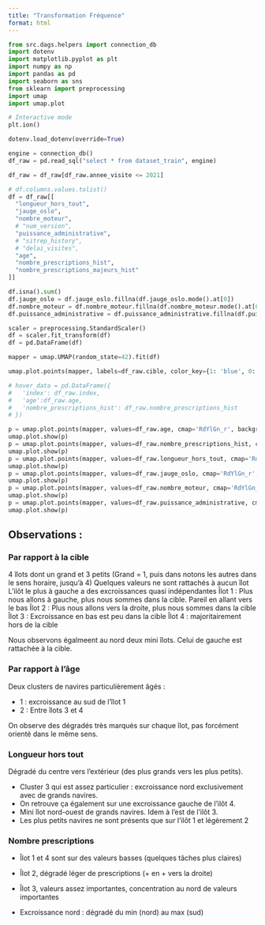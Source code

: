 ```yaml
---
title: "Transformation Fréquence"
format: html
---
```



```python
from src.dags.helpers import connection_db
import dotenv
import matplotlib.pyplot as plt
import numpy as np
import pandas as pd
import seaborn as sns
from sklearn import preprocessing
import umap
import umap.plot

# Interactive mode
plt.ion()
```

```python
dotenv.load_dotenv(override=True)
```

```python
engine = connection_db()
df_raw = pd.read_sql("select * from dataset_train", engine)
```

```python
df_raw = df_raw[df_raw.annee_visite <= 2021]
```

```python
# df.columns.values.tolist()
df = df_raw[[
  "longueur_hors_tout",
  "jauge_oslo",
  "nombre_moteur",
  # "num_version",
  "puissance_administrative",
  # "sitrep_history",
  # "delai_visites",
  "age",
  "nombre_prescriptions_hist",
  "nombre_prescriptions_majeurs_hist"
]]
```

```python
df.isna().sum()
df.jauge_oslo = df.jauge_oslo.fillna(df.jauge_oslo.mode().at[0])
df.nombre_moteur = df.nombre_moteur.fillna(df.nombre_moteur.mode().at[0])
df.puissance_administrative = df.puissance_administrative.fillna(df.puissance_administrative.mode().at[0])
```

```python
scaler = preprocessing.StandardScaler()
df = scaler.fit_transform(df)
df = pd.DataFrame(df)
```

```python
mapper = umap.UMAP(random_state=42).fit(df)
```

```python
umap.plot.points(mapper, labels=df_raw.cible, color_key={1: 'blue', 0: 'yellow'})

# hover_data = pd.DataFrame({
#   'index': df_raw.index,
#   'age':df_raw.age,
#   'nombre_prescriptions_hist': df_raw.nombre_prescriptions_hist
# })

p = umap.plot.points(mapper, values=df_raw.age, cmap='RdYlGn_r', background='white')
umap.plot.show(p)
p = umap.plot.points(mapper, values=df_raw.nombre_prescriptions_hist, cmap='RdYlGn_r', background='white')
umap.plot.show(p)
p = umap.plot.points(mapper, values=df_raw.longueur_hors_tout, cmap='RdYlGn_r', background='white')
umap.plot.show(p)
p = umap.plot.points(mapper, values=df_raw.jauge_oslo, cmap='RdYlGn_r', background='white')
umap.plot.show(p)
p = umap.plot.points(mapper, values=df_raw.nombre_moteur, cmap='RdYlGn_r', background='white')
umap.plot.show(p)
p = umap.plot.points(mapper, values=df_raw.puissance_administrative, cmap='RdYlGn_r', background='white')
umap.plot.show(p)

```

## Observations :

### Par rapport à la cible

4 îlots dont un grand et 3 petits (Grand = 1, puis dans notons les autres dans le sens horaire, jusqu'à 4)
Quelques valeurs ne sont rattachés à aucun îlot
L'ilôt le plus à gauche a des excroissances quasi indépendantes
Îlot 1 : Plus nous allons à gauche, plus nous sommes dans la cible. Pareil en allant vers le bas
Îlot 2 : Plus nous allons vers la droite, plus nous sommes dans la cible
Îlot 3 : Excroissance en bas est peu dans la cible
Îlot 4 : majoritairement hors de la cible

Nous observons égalmeent au nord deux mini îlots. Celui de gauche est rattachée à la cible.

### Par rapport à l'âge

Deux clusters de navires particulièrement âgés :

- 1 : excroissance au sud de l'îlot 1
- 2 : Entre îlots 3 et 4

On observe des dégradés très marqués sur chaque îlot, pas forcément orienté dans le même sens.


### Longueur hors tout

Dégradé du centre vers l'extérieur (des plus grands vers les plus petits).

- Cluster 3 qui est assez particulier : excroissance nord exclusivement avec
  de grands navires.
- On retrouve ça également sur une excroissance gauche de l'ilôt 4.
- Mini îlot nord-ouest de grands navires. Idem à l'est de l'ilôt 3.
- Les plus petits navires ne sont présents que sur l'ilôt 1 et légèrement 2

### Nombre prescriptions


* Îlot 1 et 4 sont sur des valeurs basses (quelques tâches plus claires)

* Îlot 2, dégradé léger de prescriptions (+ en + vers la droite)

* Îlot 3, valeurs assez importantes, concentration au nord de valeurs importantes

* Excroissance nord : dégradé du min (nord) au max (sud)
